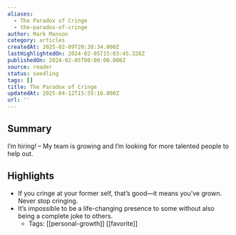 ```yaml
---
aliases:
  - The Paradox of Cringe
  - the-paradox-of-cringe
author: Mark Manson
category: articles
createdAt: 2025-02-09T20:38:34.000Z
lastHighlightedOn: 2024-02-05T15:03:45.328Z
publishedOn: 2024-02-05T00:00:00.000Z
source: reader
status: seedling
tags: []
title: The Paradox of Cringe
updatedAt: 2025-04-12T15:55:16.000Z
url: ''
---
```

## Summary

I’m hiring! – My team is growing and I’m looking for more talented people to help out.

## Highlights

- If you cringe at your former self, that’s good—it means you’ve grown. Never stop cringing.
- It’s impossible to be a life-changing presence to some without also being a complete joke to others.
    - Tags: [[personal-growth]] [[favorite]]
